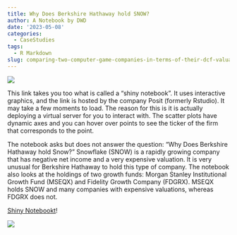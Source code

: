 ```yaml
---
title: Why Does Berkshire Hathaway hold SNOW?
author: A Notebook by DWD
date: '2023-05-08'
categories:
  - CaseStudies
tags:
  - R Markdown
slug: comparing-two-computer-game-companies-in-terms-of-their-dcf-valuation
---
```

![](pagebreak6.png)

This link takes you too what is called a "shiny notebook".  It uses interactive graphics, and the link is hosted by the company Posit (formerly Rstudio).  It may take a few moments to load.  The reason for this is it is actually deploying a virtual server for you to interact with.   The scatter plots have dynamic axes and you can hover over points to see the ticker of the firm that corresponds to the point.

The notebook asks but does not answer the question: "Why Does Berkshire Hathaway hold Snow?" Snowflake (SNOW) is a rapidly growing company that has negative net income and a very expensive valuation. It is very unusual for Berkshire Hathaway to hold this type of company.  The notebook also looks at the holdings of two growth funds:  Morgan Stanley Institutional Growth Fund (MSEQX)  and Fidelity Growth Company (FDGRX).  MSEQX holds SNOW and many companies with expensive valuations, whereas FDGRX does not. 

[Shiny Notebookt](https://rart.shinyapps.io/SNOW/)!


![](pagebreak6.png)
